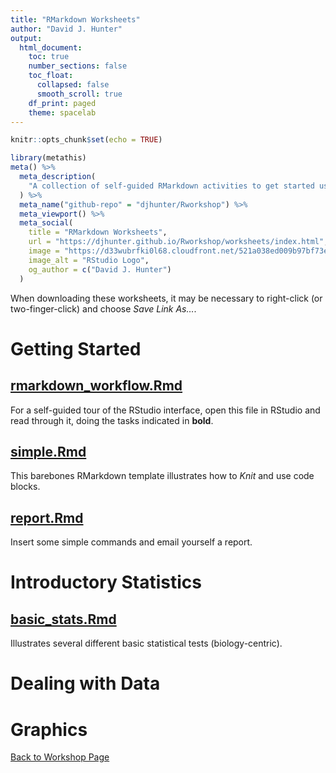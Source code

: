 ```yaml
---
title: "RMarkdown Worksheets"
author: "David J. Hunter"
output:
  html_document:
    toc: true
    number_sections: false
    toc_float:
      collapsed: false
      smooth_scroll: true
    df_print: paged
    theme: spacelab
---
```


```r
knitr::opts_chunk$set(echo = TRUE)
```

```r
library(metathis)
meta() %>%
  meta_description(
    "A collection of self-guided RMarkdown activities to get started using R and RStudio."
  ) %>%
  meta_name("github-repo" = "djhunter/Rworkshop") %>%
  meta_viewport() %>%
  meta_social(
    title = "RMarkdown Worksheets",
    url = "https://djhunter.github.io/Rworkshop/worksheets/index.html",
    image = "https://d33wubrfki0l68.cloudfront.net/521a038ed009b97bf73eb0a653b1cb7e66645231/8e3fd/assets/img/rstudio-icon.png",
    image_alt = "RStudio Logo",
    og_author = c("David J. Hunter")
  )
```

When downloading these worksheets, it may be necessary to right-click (or two-finger-click) and choose *Save Link As...*.

# Getting Started

## [rmarkdown_workflow.Rmd](rmarkdown_workflow.Rmd)

For a self-guided tour of the RStudio interface, open this file in RStudio and read through it, doing the tasks indicated in **bold**.

## [simple.Rmd](simple.Rmd) 

This barebones RMarkdown template illustrates how to *Knit* and use code blocks. 

## [report.Rmd](report.Rmd)

Insert some simple commands and email yourself a report.

# Introductory Statistics

## [basic_stats.Rmd](../biodept/basic_stats.Rmd) 

Illustrates several different basic statistical tests (biology-centric).

# Dealing with Data

# Graphics

[Back to Workshop Page](../index.html)